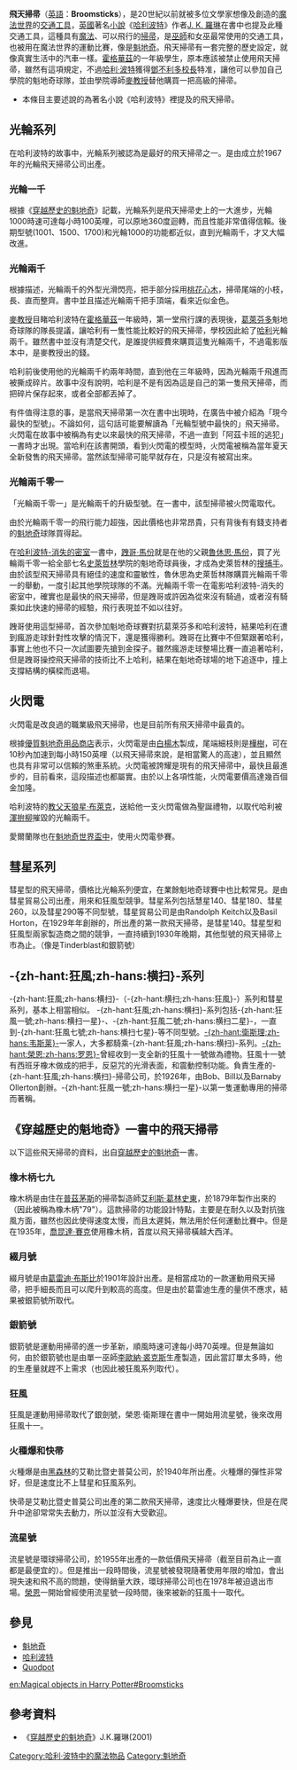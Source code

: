 {{multiple issues|
{{in-universe|time=2014-09-27T01:44:11+00:00}}
{{primarysources|time=2014-09-27T01:44:11+00:00}}
{{Notability Unreferenced|time=2020-06-17T04:26:53+00:00}}
{{No footnotes|time=2020-06-17T04:26:53+00:00}}
{{Refimprove|time=2020-06-17T04:26:53+00:00}}
}}
{{noteTA|G1=哈利波特}}

'''飛天掃帚'''（[[英語|英語]]：'''Broomsticks'''），是20世紀以前就被多位文學家想像及創造的[[魔法世界|魔法世界]]的[[交通工具|交通工具]]，[[英國|英國]]著名[[小說|小說]]《[[哈利波特|哈利波特]]》作者[[J._K._羅琳|J. K. 羅琳]]在書中也提及此種交通工具，這種具有[[魔法|魔法]]、可以飛行的[[掃帚|掃帚]]，是[[巫師|巫師]]和女巫最常使用的交通工具，也被用在魔法世界的運動比賽，像是[[魁地奇|魁地奇]]。飛天掃帚有一套完整的歷史設定，就像真實生活中的汽車一樣。[[霍格華茲|霍格華茲]]的一年級學生，原本應該被禁止使用飛天掃帚，雖然有這項規定，不過[[哈利·波特|哈利·波特]]獲得[[阿不思·鄧不利多|鄧不利多校長]]特准，讓他可以參加自己學院的魁地奇球隊，並由學院導師[[米奈娃·麥|麥教授]]替他購買一把高級的掃帚。
<!--In the fictional universe of the ''[[Harry_Potter|Harry Potter]]'' series, created by author [[J._K._Rowling|J. K. Rowling]], magical flying [[broomstick|broomstick]]s are one of the most popular forms of transportation for wizards and witches, as well as used for magical games like [[Quidditch|Quidditch]]. A complete culture exists for them, as does for cars in the real world. First year students at [[Hogwarts|Hogwarts]] are not supposed to be allowed to have a broom with them at school, though the rule is bent for [[Harry_Potter|Harry Potter]] so he can play for his house [[Quidditch|Quidditch]] team.-->

*本條目主要述說的為著名小說《哈利波特》裡提及的飛天掃帚。

==光輪系列==
在哈利波特的故事中，光輪系列被認為是最好的飛天掃帚之一。是由成立於1967年的光輪飛天掃帚公司出產。

===光輪一千===
根據《[[穿越歷史的魁地奇|穿越歷史的魁地奇]]》記載，光輪系列是飛天掃帚史上的一大進步，光輪1000時速可達每小時100英哩，可以原地360度迴轉，而且性能非常值得信賴。後期型號(1001、1500、1700)和光輪1000的功能都近似，直到光輪兩千，才又大幅改進。

===光輪兩千===

根據描述，光輪兩千的外型光滑閃亮，把手部分採用[[桃花心木|桃花心木]]，掃帚尾端的小枝，長、直而整齊。書中並且描述光輪兩千把手頂端，看來近似金色。

[[麥教授|麥教授]]目睹哈利波特在[[霍格華茲|霍格華茲]]一年級時，第一堂飛行課的表現後，[[霍格華茲魔法與巫術學院|葛萊芬多]]魁地奇球隊的隊長{{link-en|木透|Oliver Wood|木透}}提議，讓哈利有一隻性能比較好的飛天掃帚，學校因此給了[[哈利·波特|哈利]]光輪兩千。雖然書中並沒有清楚交代，是誰提供經費來購買這隻光輪兩千，不過電影版本中，是麥教授出的錢。

哈利前後使用他的光輪兩千約兩年時間，直到他在三年級時，因為光輪兩千飛進{{link-en|渾拚柳|Whomping Willow}}而被撕成碎片。故事中沒有說明，哈利是不是有因為這是自己的第一隻飛天掃帚，而把碎片保存起來，或者全部都丟掉了。


有件值得注意的事，是當飛天掃帚第一次在書中出現時，在廣告中被介紹為「現今最快的型號」。不論如何，這句話可能要解讀為「光輪型號中最快的」飛天掃帚。火閃電在故事中被稱為有史以來最快的飛天掃帚，不過一直到「阿茲卡班的逃犯」一書時才出現。當哈利在該書開頭，看到火閃電的模型時，火閃電被稱為當年夏天全新發售的飛天掃帚。當然該型掃帚可能早就存在，只是沒有被寫出來。

===光輪兩千零一===

「光輪兩千零一」是光輪兩千的升級型號。在{{哈利波特3}}一書中，該型掃帚被火閃電取代。

由於光輪兩千零一的飛行能力超強，因此價格也非常昂貴，只有背後有有錢支持者的[[魁地奇|魁地奇]]球隊買得起。

在[[哈利波特-消失的密室|哈利波特-消失的密室]]一書中，[[跩哥·馬份|跩哥·馬份]]就是在他的父親[[魯休思·馬份|魯休思·馬份]]，買了光輪兩千零一給全部七名[[史萊哲林|史萊哲林]]學院的魁地奇球員後，才成為史萊哲林的[[搜捕手|搜捕手]]。由於該型飛天掃帚具有絕佳的速度和靈敏性，魯休思為史萊哲林隊購買光輪兩千零一的舉動，一度引起其他學院球隊的不滿。光輪兩千零一在電影哈利波特-消失的密室中，確實也是最快的飛天掃帚，但是跩哥或許因為從來沒有騎過，或者沒有騎乘如此快速的掃帚的經驗，飛行表現並不如以往好。

跩哥使用這型掃帚，首次參加魁地奇球賽對抗葛萊芬多和哈利波特，結果哈利在遭到瘋游走球針對性攻擊的情況下，還是獲得勝利。跩哥在比賽中不但緊跟著哈利，事實上他也不只一次試圖要先搶到金探子。雖然瘋游走球整場比賽一直追著哈利，但是跩哥操控飛天掃帚的技術比不上哈利，結果在魁地奇球場的地下追逐中，撞上支撐結構的橫樑而退場。

==火閃電==
<!-- Unsourced image removed: [[File:Firebolt.jpg|thumb]]-->
火閃電是改良過的職業級飛天掃帚，也是目前所有飛天掃帚中最貴的。
<!--A '''Firebolt''' is an advanced professional-level [[Magical_objects_in_Harry_Potter#Broomsticks|flying broomstick]] and the most expensive racing broom in existence. -->

根據[[優質魁地奇用品商店|優質魁地奇用品商店]]表示，火閃電是由[[白楊木|白楊木]]製成，尾端細枝則是[[樺樹|樺樹]]，可在10秒內加速到每小時150英哩（以飛天掃帚來說，是相當驚人的高速），並且顯然也具有非常可以信賴的煞車系統。火閃電被誇耀是現有的飛天掃帚中，最快且最進步的，目前看來，這段描述也都屬實。由於以上各項性能，火閃電要價高達幾百個金加隆。
<!--According to [[Quality_Quidditch_Supplies|Quality Quidditch Supplies]], the broom is made of [[Ash_tree|ash]] wood with a tail of [[birch|birch]] twigs, is capable of reaching 150 miles per hour in 10 seconds (which is remarkably high for broomsticks), and also apparently incorporates an unbreakable braking charm. It has been boasted to be the fastest and most advanced [[broomstick|broomstick]] available, and so far appears to live up to the claim. Because of all of this, the broomstick is priced at hundreds of Galleons.-->

哈利波特的[[教父|教父]][[天狼星·布萊克|天狼星·布萊克]]，送給他一支火閃電做為聖誕禮物，以取代哈利被[[渾拚柳|渾拚柳]]摧毀的光輪兩千。
<!--Harry Potter was given a Firebolt by his [[godfather|godfather]] [[Sirius_Black|Sirius Black]] for [[Christmas|Christmas]] after his old broomstick, a Nimbus 2000, was destroyed by the [[Whomping_Willow|Whomping Willow]].-->

愛爾蘭隊也在[[魁地奇世界盃中|魁地奇世界盃中]]，使用火閃電參賽。
<!--It was used by the Irish team during the [[Quidditch_World_Cup|Quidditch World Cup]].-->

==彗星系列==

彗星型的飛天掃帚，價格比光輪系列便宜，在業餘魁地奇球賽中也比較常見。是由彗星貿易公司出產，用來和狂風型競爭。彗星系列包括慧星140、彗星180、彗星260，以及彗星290等不同型號，彗星貿易公司是由Randolph Keitch以及Basil Horton，在1929年年創辦的，所出產的第一款飛天掃帚，是彗星140。彗星型和狂風型兩家製造商之間的競爭，一直持續到1930年晚期，其他型號的飛天掃帚上市為止。（像是Tinderblast和銀箭號）
<!--'''Comets''' are cheaper than the Nimbus and are more common in amateur Quidditch games. These were created by the Comet Trading Company as a competitor with the Cleansweeps. Different Comet models include Comet One-Forty, Comet One-Eighty, Comet Two-Sixty and Comet Two-Ninety. The Comet Trading Company was founded by Randolph Keitch and Basil Horton in [[1929|1929]]. Its first broom was the Comet 140. Competition between the Comet and Cleansweep broommakers continued into the late [[1930|1930s]], when secondary models came onto the market (such as the Tinderblast and Silver Arrow).-->

==-{zh-hant:狂風;zh-hans:横扫}-系列==

-{zh-hant:狂風;zh-hans:横扫}-（-{zh-hant:横扫;zh-hans:狂風}-）系列和彗星系列，基本上相當相似。
-{zh-hant:狂風;zh-hans:横扫}-系列包括-{zh-hant:狂風一號;zh-hans:横扫一星}-、-{zh-hant:狂風二號;zh-hans:横扫二星}-，一直到-{zh-hant:狂風七號;zh-hans:横扫七星}-等不同型號。[[衛斯理家族|-{zh-hant:衛斯理;zh-hans:韦斯莱}-]]一家人，大多都騎乘-{zh-hant:狂風;zh-hans:横扫}-系列。[[榮恩·衛斯理|-{zh-hant:榮恩;zh-hans:罗恩}-]]曾經收到一支全新的狂風十一號做為禮物。狂風十一號有西班牙橡木做成的把手，反惡咒的光滑表面，和震動控制功能。負責生產的-{zh-hant:狂風;zh-hans:横扫}-掃帚公司，於1926年，由Bob、Bill以及Barnaby Ollerton創辦。-{zh-hant:狂風一號;zh-hans:横扫一星}-以第一隻運動專用的掃帚而著稱。
<!--'''Cleansweeps''' are about the same as Comets. Different models for Cleansweeps include Cleansweep One, Cleansweep Two and all the way to Cleansweep Seven. Most of the [[Weasley_Family|Weasley Family]] seem to ride Cleansweeps. As a present for being prefect, [[Ron_Weasley|Ron]] received a brand new Cleansweep Eleven, which is known to have a Spanish oak handle, anti-jinx varnish and vibration control features. The Cleansweep Broom Company, which produced the brooms, was founded in [[1926|1926]] by Bob, Bill, and Barnaby Ollerton. The Cleansweep One gained fame as the first broom ever built purely for sporting use.-->

==《穿越歷史的魁地奇》一書中的飛天掃帚==
以下這些飛天掃帚的資料，出自[[穿越歷史的魁地奇|穿越歷史的魁地奇]]一書。
<!--Information on these broomsticks comes from [[Quidditch_Through_the_Ages|Quidditch Through the Ages]].-->

===橡木柄七九===
橡木柄是由住在[[普茲茅斯|普茲茅斯]]的掃帚製造師[[艾利斯·葛林史東|艾利斯·葛林史東]]，於1879年製作出來的（因此被稱為橡木柄"79"）。這款掃帚的功能設計特點，主要是在耐久以及對抗強風方面，雖然也因此使得速度太慢，而且太遲鈍，無法用於任何運動比賽中。但是在1935年，[[喬昆達·賽克|喬昆達·賽克]]使用橡木柄，首度以飛天掃帚橫越大西洋。
<!--The '''Oakshaft''' was crafted by [[Elias_Grimstone|Elias Grimstone]] of [[Portsmouth|Portsmouth]] in [[1879|1879]] (hence the 79). It was designed for endurance and to stand up to heavy winds, though it was too slow and cumbersome for any serious sports usage. The '''Oakshaft''' was also used in the first Atlantic broom crossing, by [[Jocunda_Sykes|Jocunda Sykes]] in [[1935|1935]].-->

===綴月號===
綴月號是由[[葛雷迪·布斯比|葛雷迪·布斯比]]於1901年設計出產。是相當成功的一款運動用飛天掃帚，把手細長而且可以爬升到較高的高度。但是由於葛雷迪生產的量供不應求，結果被銀箭號所取代。
<!--The '''Moontrimmer''' was designed by [[Gladys_Boothby|Gladys Boothby]] in [[1901|1901]]. It was highly successful as a sporting broom, with a slimmer handle and the ability to reach higher heights. Gladys was not able to keep production in line with demand, so was outstripped by the '''Silver Arrow'''.-->

===銀箭號===
銀箭號是運動用掃帚的進一步革新，順風時速可達每小時70英哩。但是無論如何，由於銀箭號也是由單一巫師[[李歐納·裘克斯|李歐納·裘克斯]]生產製造，因此當訂單太多時，他的生產量就趕不上需求（也因此被狂風系列取代）。
<!--The '''Silver Arrow''' was another step forward for sporting brooms, able to reach [[70_(number)|seventy]] miles an hour with a [[tailwind|tailwind]]. Like the '''Moontrimmer''', however, it was crafted by one wizard, [[Leonard_Jewkes|Leonard Jewkes]], so when demand got too great he couldn't keep up (and was eventually replaced by the Cleansweep series.)-->

===狂風===
狂風是運動用掃帚取代了銀劍號，榮恩·衛斯理在書中一開始用流星號，後來改用狂風十一。
<!--[[Minor_Hogwarts_teachers#Madam_Hooch|Madam Hooch]] mentions that the '''Firebolt''' resembles the '''Silver Arrow''' she had back in her day.-->

===火種爆和快帚===
火種爆是由[[黑森林|黑森林]]的艾勒比暨史普莫公司，於1940年所出產。火種爆的彈性非常好，但是速度比不上彗星和狂風系列。
<!--The '''Tinderblast''' was released in 1940 by the [[Black_Forest|Black Forest]] company Ellerby and Spudmore. The '''Tinderblast''' was highly resilient, but not as fast as the Comets or Cleansweeps. -->

快帚是艾勒比暨史普莫公司出產的第二款飛天掃帚，速度比火種爆要快，但是在爬升中途卻常常失去動力，所以並沒有大受歡迎。
<!--The '''Swiftstick''' was the second broom by Ellerby and Spudmore, faster than the '''Tinderblast''', though it tended to lose power as it ascended, so again never gained much popularity.-->

===流星號===
流星號是環球掃帚公司，於1955年出產的一款低價飛天掃帚（截至目前為止一直都是最便宜的）。但是推出一段時間後，流星號被發現隨著使用年限的增加，會出現失速和飛不高的問題，使得銷量大跌，環球掃帚公司也在1978年被迫退出市場。[[榮恩·衛斯理|榮恩]]一開始曾經使用流星號一段時間，後來被新的狂風十一取代。
<!--The '''Shooting Star''' was released by Universal Brooms Ltd. in [[1955|1955]] as a cheap racing broom (the cheapest to date). After a time, however, the '''Shooting Star''' was found to lose speed and height with age, killing sales and Universal Brooms went out of business in [[1978|1978]]. [[Ron_Weasley|Ron's]] broom was a '''Shooting Star''' for a time, until it was replaced by a '''Cleansweep Eleven'''.-->

==參見==
*[[魁地奇|魁地奇]]
*[[哈利波特|哈利波特]]
*[[Quodpot|Quodpot]]

[[Category:哈利·波特中的魔法物品|Category:哈利·波特中的魔法物品]]
[[Category:魁地奇|Category:魁地奇]]

[[en:Magical_objects_in_Harry_Potter#Broomsticks|en:Magical objects in Harry Potter#Broomsticks]]
==參考資料==
*《[[穿越歷史的魁地奇|穿越歷史的魁地奇]]》J.K.羅琳(2001)
{{harrypotter}}
